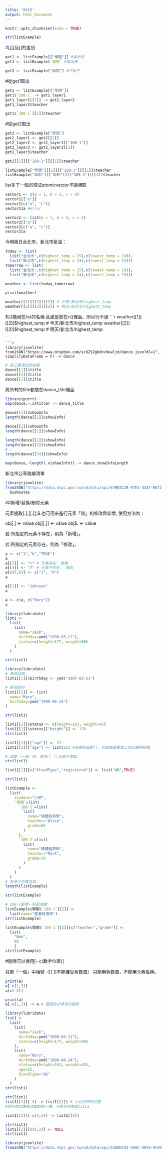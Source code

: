 ```yaml
---
title: '0415'
output: html_document
---
```


```r
knitr::opts_chunk$set(echo = TRUE)
```

```r
str(listExample)
```

#[[]]及[]的差別
```r
get1 <- listExample[["學期"]] #拿出來
get1 <- listExample$`學期` #拿出來

get2 <- listExample["學期"] #只留下
```

#從get1取出
```r
get1 <- listExample[["學期"]]
get1$`108-1` -> get1_layer1
get1_layer1[[1]] -> get1_layer2
get1_layer2$teacher
```

```r
get1$`108-1`[[1]]$teacher
```

#從get2取出
```r
get2 <- listExample["學期"]
get2_layer1 <- get2[[1]]
get2_layer2 <- get2_layer1[["108-1"]]
get2_layer3 <- get2_layer2[[1]]
get2_layer3$teacher
```

```r
get2[[1]][["108-1"]][[1]]$teacher
```

```r
listExample["學期"][[1]][["108-1"]][[1]]$teacher
listExample["學期"][["學期"]][["108-1"]][[1]]$teacher
```

list多了一個$的取法
atomic vector不能用$取
```r
vector1 <- c(a = 1, b = 3, c = 4)
vector1[["a"]]
vector1[c("a", "c")]
vector1$a #error

vector2 <- list(a = 1, b = 3, c = 4)
vector2[["a"]]
vector2[c("a", "c")]
vector2$a
```

今明兩日台北市、新北市氣溫：
```r
today <- list(
  list("台北市",c(highest_temp = 25),c(lowest_temp = 18)),
  list("新北市",c(highest_temp = 24),c(lowest_temp = 15)))
tomorrow <- list(
  list("台北市",c(highest_temp = 25),c(lowest_temp = 18)),
  list("新北市",c(highest_temp = 24),c(lowest_temp = 15)))

weather <- list(today,tomorrow)

print(weather)
```

```r
weather[[1]][[2]][[2]] # 今天/新北市/highest_temp
weather[[2]][[2]][[2]] # 明天/新北市/highest_temp
```

$只能用在list的名稱
此處是放在c()裡面，所以行不通
```r
weather[[1]][[2]]$highest_temp # 今天/新北市/highest_temp
weather[[2]][[2]]$highest_temp # 明天/新北市/highest_temp
```

```r
library(jsonlite)
fromJSON("https://www.dropbox.com/s/6252gbdnv9owljm/dance.json?dl=1", simplifyDataFrame = F) -> dance
```

```r
# 前三筆演出的名稱
dance[[1]]$title
dance[[2]]$title
dance[[3]]$title 
```

將所有的title都放在dance_title裡面
```r
library(purrr)
map(dance,~.x$title) -> dance_title
```

```r
dance[[1]]$showInfo
length(dance[[1]]$showInfo)

dance[[2]]$showInfo
length(dance[[1]]$showInfo)
```

```r
length(dance[[1]]$showInfo)
length(dance[[2]]$showInfo)
# :
length(dance[[34]]$showInfo)
```

```r
map(dance,~length(.x$showInfo)) -> dance_showInfoLength
```

新北市公車路線清單
```r
library(jsonlite)
fromJSON("https://data.ntpc.gov.tw/od/data/api/67BB3C2B-E7D1-43A7-B872-61B2F082E11B?$format=json", simplifyDataFrame = F) ->
  busRoutes
```

##新增/替換/刪除元素

元素提取[.],[[.]],$.也可用來進行元素「值」的修改與新增, 使用方法為：

obj[.] <- value
obj[[.]] <- value
obj$. <- value

若.所指定的元素不存在，則為「新增」。

若.所指定的元素存在，則為「修改」。

```r
a <- c("1","b","TRUE")
a
a[[2]] <- "c" # 元素存在: 替換
a[[4]] <- "7" # 元素不存在： 增加
a[c(5,6)] <- c("J", "K")
a

a[[7]] <- "Johnson"
a

a <- c(a, c("Mary"))
a
```

```r
library(lubridate)
list1 <- 
  list(
    list(
      name="Jack",
      birthday=ymd("1998-03-21"),
      status=c(height=177, weight=80)
    )
  )

str(list1)
```

```r
library(lubridate)
# 更改日期
list1[[1]]$birthday <- ymd("1997-03-21")

# 新增資料
list1[[2]] <- list(
  name="Mary",
  birthday=ymd("1998-08-24")
)

str(list1)
```

```r
list1[[2]]$status <- c(height=163, weight=45)
list1[[1]]$status[["height"]] <- 176
str(list1)
```

```r
list1[[1]][["age"]] <- 21
list1[[2]]["age"] <- list(21) #如果前面是[]，箭頭右邊要加上他母層的結構

# 改變「一個」時，使用[[ ]]比較不會錯。
str(list1)
```

```r
list1[[1]][c("bloodType","registered")] <- list("AB",TRUE)

str(list1)
```

```r
listExample <- 
  list(
    student="小明",
    `學期`=list(
      `108-1`=list(
        list(
          name="個體經濟學",
          teacher="Alice",
          grade=85
        )
      ),
      `108-2`=list(
        list(
          name="總體經濟學",
          teacher="Mark",
          grade=78
        )
      )
    )
  )
# 有多少位置可選：
length(listExample)
```

```r
str(listExample)

# 108-1新增一科目成績
listExample$學期$`108-1`[[2]] <-
  list(name="產業經濟學")
str(listExample)

listExample$學期$`108-1`[[2]][c("teacher","grade")] <- 
  list(
    "Wen",
    88
    )
str(listExample)
```

#刪除可以使用[- c(數字位置)]

只能「一個」中括號（[[.]]不能接受負數值）
只能用負數值，不能用元素名稱。
```r
print(a)
a[-c(1,3)]
a[c(-2)]

print(a)
a[-c(1,3)] -> a # 要回存才算真的刪除
```

```r
library(lubridate)
list1 <- 
  list(
    list(
      name="Jack",
      birthday=ymd("1998-03-21"),
      status=c(height=177, weight=80)
    ),
    list(
      name="Mary",
      birthday=ymd("1998-08-24"),
      status=c(height=163, weight=45),
      age=21,
      bloodType="AB"
    )
  )
str(list1)
```

```r
str(list1)
list1[[1]][-3] -> list1[[1]] # 小心回存的位置
#回存的位置是改變的那一層，不能存到整個list1

list1[[2]][-c(4,5)] -> list1[[2]]
```

```r
str(list1)
list1[[2]][c(1,2)] <- NULL
str(list1)
```

```r
library(jsonlite)
fromJSON("https://data.ntpc.gov.tw/od/data/api/54DDDC93-589C-4858-9C95-18B2046CC1FC?$format=json", simplifyDataFrame = F) -> newTaipeiYouBike
```


